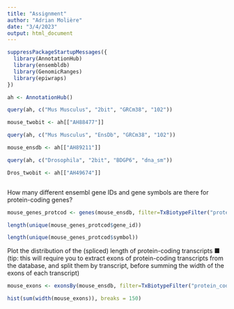 ---
title: "Assignment"
author: "Adrian Molière"
date: "3/4/2023"
output: html_document
---

```{r}
suppressPackageStartupMessages({
  library(AnnotationHub)
  library(ensembldb)
  library(GenomicRanges)
  library(epiwraps)
})
```


```{r}
ah <- AnnotationHub()

```



```{r }

query(ah, c("Mus Musculus", "2bit", "GRCm38", "102"))

mouse_twobit <- ah[["AH88477"]]

query(ah, c("Mus Musculus", "EnsDb", "GRCm38", "102"))

mouse_ensdb <- ah[["AH89211"]]

query(ah, c("Drosophila", "2bit", "BDGP6", "dna_sm"))

Dros_twobit <- ah[["AH49674"]]



```

How many different ensembl gene IDs and gene symbols are there for protein-coding genes?


```{r }
mouse_genes_protcod <- genes(mouse_ensdb, filter=TxBiotypeFilter("protein_coding"))

length(unique(mouse_genes_protcod$gene_id))

length(unique(mouse_genes_protcod$symbol))
```
Plot the distribution of the (spliced) length of protein-coding transcripts
■ (tip: this will require you to extract exons of protein-coding transcripts from the database, and split 
them by transcript, before summing the width of the exons of each transcript)
```{r}
mouse_exons <- exonsBy(mouse_ensdb, filter=TxBiotypeFilter("protein_coding"))

hist(sum(width(mouse_exons)), breaks = 150)

```


